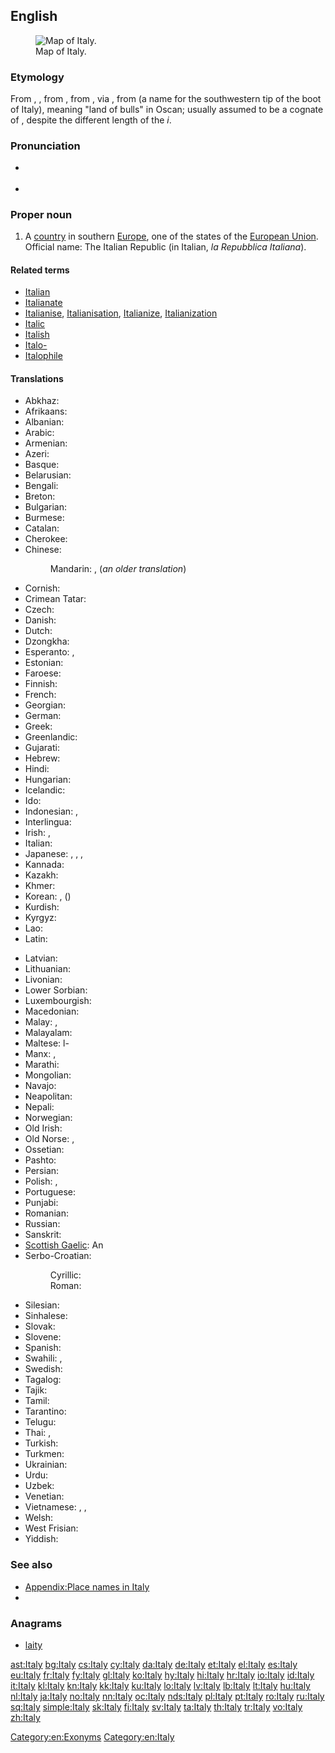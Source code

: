 ==English==
{{wikipedia}}
[[File:Italy 4 to 21 deg E, 35 to 48 deg N (153px).png|thumb|Map of Italy.]]

===Etymology===
From {{etyl|enm}} {{term|Italy|lang=enm}}, {{term|Italie|lang=enm}}, from {{etyl|ang}} {{term|Italia||Italy|lang=ang}}, from {{etyl|la}} {{term|Italia|Ītalia|Italy|lang=la}}, via {{etyl|grc}} {{term|Ἰταλία||tr=Ītaliā|lang=grc}}, from {{etyl|osc}} {{term||Víteliú|lang=osc}} {{rfscript|Old Italic}} (a name for the southwestern tip of the boot of Italy), meaning "land of bulls" in Oscan; usually assumed to be a cognate of {{term|vitulus||calf|lang=la}}, despite the different length of the ''i''.

===Pronunciation===
* {{a|UK|US}} {{IPA|/ˈɪ.tə.li/}}
* {{audio|En-us-Italy.ogg|Audio (US)}}

===Proper noun===
{{en-proper noun}}

# A [[country]] in southern [[Europe]], one of the states of the [[European Union]]. Official name: The Italian Republic (in Italian, ''la Repubblica Italiana'').

====Related terms====
* [[Italian]]
* [[Italianate]]
* [[Italianise]], [[Italianisation]], [[Italianize]], [[Italianization]]
* [[Italic]]
* [[Italish]]
* [[Italo-]]
* [[Italophile]]

====Translations====
{{trans-top|European country}}
* Abkhaz: {{t-|ab|Италиа|tr=Italia|sc=Cyrl}}
* Afrikaans: {{t+|af|Italië}}
* Albanian: {{t+|sq|Italia}}
* Arabic: {{t-|ar|إيطاليا|f|tr='iTaalya}}
* Armenian: {{t+|hy|Իտալիա|tr=Italia}}
* Azeri: {{t+|az|İtaliya}}
* Basque: {{t+|eu|Italia}}
* Belarusian: {{t-|be|Італія|f|tr=Itálija}}
* Bengali: {{t-|bn|ইতালি|tr=itali}}
* Breton: {{t-|br|Italia}}
* Bulgarian: {{t+|bg|Италия|f|tr=Itálija}}
* Burmese: {{t-|my|အီတလီနိုင်ငံ|sc=Mymr}}
* Catalan: {{t+|ca|Itàlia|f}}
* Cherokee: {{t-|chr|ᎢᏔᎵᏱ|tr=Italiyi|sc=Cher}}
* Chinese:
*: Mandarin: {{t+|cmn|意大利|tr=Yìdàlì|sc=Hani}}, {{t|cmn|義大利|tr=Yìdàlì|sc=Hani}} (''an older translation'')
* Cornish: {{t-|kw|Itali|f}}
* Crimean Tatar: {{tø|crh|İtaliya}}
* Czech: {{t+|cs|Itálie|f}}
* Danish: {{t+|da|Italien}}
* Dutch: {{t+|nl|Italië}}
* Dzongkha: {{t-|dz|ཨྀཊ་ལི་|sc=Tibt}}
* Esperanto: {{t+|eo|Italio}}, {{t+|eo|Italujo}}
* Estonian: {{t+|et|Itaalia}}
* Faroese: {{t-|fo|Italia|n}}
* Finnish: {{t+|fi|Italia}}
* French: {{t+|fr|Italie|f}}
* Georgian: {{t-|ka|იტალია|tr=it'alia|sc=Geor}}
* German: {{t+|de|Italien|n}}
* Greek: {{t+|el|Ιταλία|f|tr=Italía}}
* Greenlandic: {{t-|kl|Italia}}
* Gujarati: {{t-|gu|ઈટલી|tr=īṭalī|sc=Gujr}}
* Hebrew: {{t+|he|איטליה|f|tr=Italia}}
* Hindi: {{t+|hi|इटली|tr=iṭalī}}
* Hungarian: {{t+|hu|Olaszország}}
* Icelandic: {{t+|is|Ítalía|f}}
* Ido: {{t+|io|Italia}}
* Indonesian: {{t+|id|Itali}}, {{t-|id|Italia}}
* Interlingua: {{t-|ia|Italia}}
* Irish: {{t-|ga|Iodáil|f|alt=An Iodáil}}, {{t-|ga|Poblacht na hIodáile|f}}
* Italian: {{t+|it|Italia|f}}
* Japanese: {{t+|ja|イタリア|tr=Itariá}}, {{t-|ja|伊太利亜|tr=イタリア, Itariá}} {{qualifier|obsolete}}, {{t-|ja|イタリー|tr=Itarī}}, {{t-|ja|伊太利|tr=イタリー, Itarī}} {{qualifier|obsolete}}
* Kannada: {{t+|kn|ಇಟಲಿ|tr=iṭali|sc=Knda}}
* Kazakh: {{t-|kk|Италия|tr=Italiya|sc=Cyrl}}
* Khmer: {{t-|km|អ៊ីតាលី|tr=ītālī|sc=Khmr}}
* Korean: {{t+|ko|이탈리아|tr=Itallia|sc=Hang}}, {{t+|ko|이태리|tr=Itaeri|sc=Hang}} ({{t+|ko|伊太利|sc=Hani}})
* Kurdish: {{t+|ku|Îtalya}}
* Kyrgyz: {{t+|ky|Италия|tr=Italiya|sc=Cyrl}}
* Lao: {{t+|lo|ອິຕາລີ|tr=i-tā-lī|sc=Laoo}}
* Latin: {{t+|la|Italia|alt=Ītalia|f}}
{{trans-mid}}
* Latvian: {{t+|lv|Itālija|f}}
* Lithuanian: {{t+|lt|Italija|f}}
* Livonian: {{tø|liv|Itāļmō}}
* Lower Sorbian: {{tø|dsb|Włoska|f}}
* Luxembourgish: {{t+|lb|Italien|n}}
* Macedonian: {{t+|mk|Италија|f|tr=Itálija}}
* Malay: {{t-|ms|Itali}}, {{t-|ms|Italia}}
* Malayalam: {{t-|ml|ഇറ്റലി|sc=Mlym}}
* Maltese: l-{{t-|mt|Italja}}
* Manx: {{t-|gv|Iddaal|f|alt=Yn Iddaal}}, {{t-|gv|Pobblaght ny h-Iddaal|f}}
* Marathi: {{t-|mr|इटली|tr=iṭalī|sc=Deva}}
* Mongolian: {{t-|mn|Итали|tr=Itali|sc=Cyrl}}
* Navajo: {{tø|nv|Ídelii}}
* Neapolitan: {{tø|nap|Italia|f}}
* Nepali: {{t-|ne|इटली|tr=Italī|sc=Deva}}
* Norwegian: {{t+|no|Italia}}
* Old Irish: {{tø|sga|Etáil|f}}
* Old Norse: {{tø|non|Ítalía|f}}, {{tø|non|Ítalíaland|n}}
* Ossetian: {{tø|os|Итали|tr=Itali|sc=Cyrl}}
* Pashto: {{t-|ps|اېټاليا|sc=ps-Arab}}
* Persian: {{t+|fa|ایتالیا|tr=Itâliyâ|sc=fa-Arab}}
* Polish: {{t+|pl|Włochy|p}}, {{t+|pl|Italia|f}} {{qualifier|rare}}
* Portuguese: {{t+|pt|Itália|f}}
* Punjabi: {{t-|pa|ਇਟਲੀ|tr=iṭalī|sc=Guru}}
* Romanian: {{t+|ro|Italia|f}}
* Russian: {{t+|ru|Италия|f|tr=Itálija}}
* Sanskrit: {{t-|sa|इटली|tr=italī}}
* [[Scottish Gaelic]]: An {{t-|gd|Eadailt|f}}
* Serbo-Croatian:
*: Cyrillic: {{t-|sh|Италија|f|sc=Cyrl}}
*: Roman: {{t-|sh|Italija|f}}
* Silesian: {{tø|szl|Italijo|f}}
* Sinhalese: {{t-|si|ඉතාලිය|tr=itāliya|sc=Sinh}}
* Slovak: {{t-|sk|Taliansko|n}}
* Slovene: {{t+|sl|Italija|alt=Itálija|f}}
* Spanish: {{t+|es|Italia|f}}
* Swahili: {{t-|sw|Italia}}, {{t-|sw|Uitali}}
* Swedish: {{t+|sv|Italien}}
* Tagalog: {{t-|tl|Italya}}
* Tajik: {{t-|tg|Итолиё|tr=Itoliyo|sc=Cyrl}}
* Tamil: {{t+|ta|இத்தாலி|tr=ittāli}}
* Tarantino: {{tø|roa-tar|Itaglie}}
* Telugu: {{t+|te|ఇటలీ|tr=iṭalī}}
* Thai: {{t+|th|ประเทศอิตาลี|tr=bpràtêt ì-dtaa-lee}}, {{t+|th|อิตาลี|tr=ì-dtaa-lee}}
* Turkish: {{t+|tr|İtalya}}
* Turkmen: {{t-|tk|Italiýa}}
* Ukrainian: {{t+|uk|Італія|f|tr=Itálija}}
* Urdu: {{t-|ur|اطالیہ|tr=italī}}
* Uzbek: {{t-|uz|Italiya}}
* Venetian: {{tø|vec|Itałia|f}}
* Vietnamese: {{t+|vi|Ý}}, {{t-|vi|Ý Đại Lợi}}, {{t-|vi|nước Ý}}
* Welsh: {{t+|cy|Yr Eidal|f}}
* West Frisian: {{t+|fy|Itaalje}}
* Yiddish: {{t-|yi|איטאַליע|f|tr=italye}}
{{trans-bottom}}

===See also===
* [[Appendix:Place names in Italy]]
* {{list:countries of Europe/en}}

===Anagrams===
* [[laity#English|laity]]

[[Category:en:Exonyms]]
[[Category:en:Italy]]

[[ast:Italy]]
[[bg:Italy]]
[[cs:Italy]]
[[cy:Italy]]
[[da:Italy]]
[[de:Italy]]
[[et:Italy]]
[[el:Italy]]
[[es:Italy]]
[[eu:Italy]]
[[fr:Italy]]
[[fy:Italy]]
[[gl:Italy]]
[[ko:Italy]]
[[hy:Italy]]
[[hi:Italy]]
[[hr:Italy]]
[[io:Italy]]
[[id:Italy]]
[[it:Italy]]
[[kl:Italy]]
[[kn:Italy]]
[[kk:Italy]]
[[ku:Italy]]
[[lo:Italy]]
[[lv:Italy]]
[[lb:Italy]]
[[lt:Italy]]
[[hu:Italy]]
[[nl:Italy]]
[[ja:Italy]]
[[no:Italy]]
[[nn:Italy]]
[[oc:Italy]]
[[nds:Italy]]
[[pl:Italy]]
[[pt:Italy]]
[[ro:Italy]]
[[ru:Italy]]
[[sq:Italy]]
[[simple:Italy]]
[[sk:Italy]]
[[fi:Italy]]
[[sv:Italy]]
[[ta:Italy]]
[[th:Italy]]
[[tr:Italy]]
[[vo:Italy]]
[[zh:Italy]]